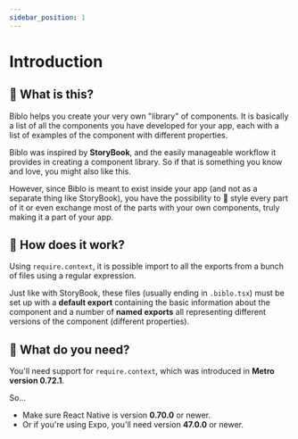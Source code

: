 ```yaml
---
sidebar_position: 1
---
```


# Introduction

## 🤔 What is this?

Biblo helps you create your very own "library" of components. It is basically a list of all the components you have developed for your app, each with a list of examples of the component with different properties.

Biblo was inspired by **StoryBook**, and the easily manageable workflow it provides in creating a component library. So if that is something you know and love, you might also like this.

However, since Biblo is meant to exist inside your app (and not as a separate thing like StoryBook), you have the possibility to 💅 style every part of it or even exchange most of the parts with your own components, truly making it a part of your app.

## 🤷 How does it work?

Using `require.context`, it is possible import to all the exports from a bunch of files using a regular expression.

Just like with StoryBook, these files (usually ending in `.biblo.tsx`) must be set up with a **default export** containing the basic information about the component and a number of **named exports** all representing different versions of the component (different properties).

## 👷 What do you need?

You'll need support for `require.context`, which was introduced in **Metro version 0.72.1**.

So...

- Make sure React Native is version **0.70.0** or newer.
- Or if you're using Expo, you'll need version **47.0.0** or newer.
